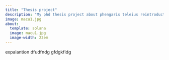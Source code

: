 ```yaml
---
title: "Thesis project"
description: "My phd thesis project about phengaris teleius reintroduction."
image: macu1.jpg
about:
  template: solana
  image: macu1.jpg
  image-width: 22em
---
```


expalantion dfudfndg gfdgkfldg
